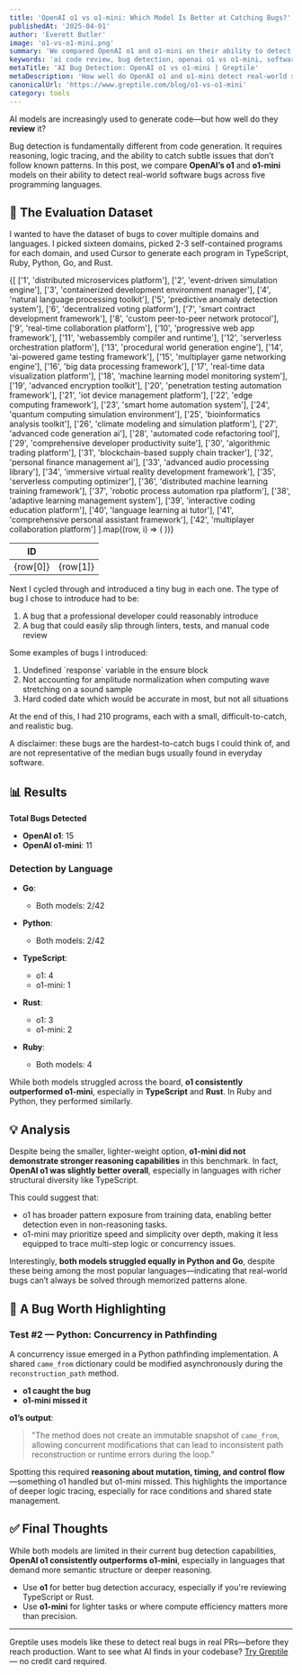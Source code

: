 ```yaml
---
title: 'OpenAI o1 vs o1-mini: Which Model Is Better at Catching Bugs?'
publishedAt: '2025-04-01'
author: 'Everett Butler'
image: 'o1-vs-o1-mini.png'
summary: 'We compared OpenAI o1 and o1-mini on their ability to detect 210 challenging bugs across Python, TypeScript, Go, Rust, and Ruby. Which model is better for AI code review?'
keywords: 'ai code review, bug detection, openai o1 vs o1-mini, software verification, reasoning models'
metaTitle: 'AI Bug Detection: OpenAI o1 vs o1-mini | Greptile'
metaDescription: 'How well do OpenAI o1 and o1-mini detect real-world software bugs? We tested both on 210 cases and found surprising differences in performance by language.'
canonicalUrl: 'https://www.greptile.com/blog/o1-vs-o1-mini'
category: tools
---
```


AI models are increasingly used to generate code—but how well do they **review** it?

Bug detection is fundamentally different from code generation. It requires reasoning, logic tracing, and the ability to catch subtle issues that don’t follow known patterns. In this post, we compare **OpenAI’s o1** and **o1-mini** models on their ability to detect real-world software bugs across five programming languages.


## 🧪 The Evaluation Dataset

I wanted to have the dataset of bugs to cover multiple domains and languages. I picked sixteen domains, picked 2-3 self-contained programs for each domain, and used Cursor to generate each program in TypeScript, Ruby, Python, Go, and Rust.

<table
	style={{
		borderCollapse: 'collapse',
		width: '100%',
		margin: '2rem 0',
		borderRadius: '8px',
		overflow: 'hidden',
		fontSize: '0.95rem',
		lineHeight: '1.5'
	}}>
	<thead>
		<tr>
			<th
				style={{
					backgroundColor: '#f8fafc',
					padding: '1rem',
					textAlign: 'left',
					borderBottom: '1px solid #e2e8f0',
					fontWeight: '600',
					color: '#1a202c'
				}}>
				ID
			</th>
			<th
				style={{
					backgroundColor: '#f8fafc',
					padding: '1rem',
					textAlign: 'left',
					borderBottom: '1px solid #e2e8f0',
					fontWeight: '600',
					color: '#1a202c'
				}}></th>
		</tr>
	</thead>
	<tbody>
		{[
			['1', 'distributed microservices platform'],
			['2', 'event-driven simulation engine'],
			['3', 'containerized development environment manager'],
			['4', 'natural language processing toolkit'],
			['5', 'predictive anomaly detection system'],
			['6', 'decentralized voting platform'],
			['7', 'smart contract development framework'],
			['8', 'custom peer-to-peer network protocol'],
			['9', 'real-time collaboration platform'],
			['10', 'progressive web app framework'],
			['11', 'webassembly compiler and runtime'],
			['12', 'serverless orchestration platform'],
			['13', 'procedural world generation engine'],
			['14', 'ai-powered game testing framework'],
			['15', 'multiplayer game networking engine'],
			['16', 'big data processing framework'],
			['17', 'real-time data visualization platform'],
			['18', 'machine learning model monitoring system'],
			['19', 'advanced encryption toolkit'],
			['20', 'penetration testing automation framework'],
			['21', 'iot device management platform'],
			['22', 'edge computing framework'],
			['23', 'smart home automation system'],
			['24', 'quantum computing simulation environment'],
			['25', 'bioinformatics analysis toolkit'],
			['26', 'climate modeling and simulation platform'],
			['27', 'advanced code generation ai'],
			['28', 'automated code refactoring tool'],
			['29', 'comprehensive developer productivity suite'],
			['30', 'algorithmic trading platform'],
			['31', 'blockchain-based supply chain tracker'],
			['32', 'personal finance management ai'],
			['33', 'advanced audio processing library'],
			['34', 'immersive virtual reality development framework'],
			['35', 'serverless computing optimizer'],
			['36', 'distributed machine learning training framework'],
			['37', 'robotic process automation rpa platform'],
			['38', 'adaptive learning management system'],
			['39', 'interactive coding education platform'],
			['40', 'language learning ai tutor'],
			['41', 'comprehensive personal assistant framework'],
			['42', 'multiplayer collaboration platform']
		].map((row, i) => (
			<tr
				key={i}
				style={{
					backgroundColor: 'var(--tw-prose-bg, white)',
					transition: 'background-color 0.2s'
				}}>
				<td
					style={{
						padding: '1rem',
						borderBottom: '1px solid var(--tw-prose-border, #e2e8f0)',
						color: 'var(--tw-prose-body, #1a202c)'
					}}>
					{row[0]}
				</td>
				<td
					style={{
						padding: '1rem',
						borderBottom: '1px solid var(--tw-prose-border, #e2e8f0)',
						color: 'var(--tw-prose-body, #1a202c)'
					}}>
					{row[1]}
				</td>
			</tr>
		))}
	</tbody>
</table>

Next I cycled through and introduced a tiny bug in each one. The type of bug I chose to introduce had to be:

1. A bug that a professional developer could reasonably introduce
2. A bug that could easily slip through linters, tests, and manual code review

Some examples of bugs I introduced:

1. Undefined \`response\` variable in the ensure block
2. Not accounting for amplitude normalization when computing wave stretching on a sound sample
3. Hard coded date which would be accurate in most, but not all situations

At the end of this, I had 210 programs, each with a small, difficult-to-catch, and realistic bug.

A disclaimer: these bugs are the hardest-to-catch bugs I could think of, and are not representative of the median bugs usually found in everyday software.

## 📊 Results

**Total Bugs Detected**
- **OpenAI o1**: 15  
- **OpenAI o1-mini**: 11

### Detection by Language

- **Go**:  
  - Both models: 2/42  

- **Python**:  
  - Both models: 2/42  

- **TypeScript**:  
  - o1: 4  
  - o1-mini: 1  

- **Rust**:  
  - o1: 3  
  - o1-mini: 2  

- **Ruby**:  
  - Both models: 4  

While both models struggled across the board, **o1 consistently outperformed o1-mini**, especially in **TypeScript** and **Rust**. In Ruby and Python, they performed similarly.

## 💡 Analysis

Despite being the smaller, lighter-weight option, **o1-mini did not demonstrate stronger reasoning capabilities** in this benchmark. In fact, **OpenAI o1 was slightly better overall**, especially in languages with richer structural diversity like TypeScript.

This could suggest that:
- o1 has broader pattern exposure from training data, enabling better detection even in non-reasoning tasks.
- o1-mini may prioritize speed and simplicity over depth, making it less equipped to trace multi-step logic or concurrency issues.

Interestingly, **both models struggled equally in Python and Go**, despite these being among the most popular languages—indicating that real-world bugs can’t always be solved through memorized patterns alone.

## 🐞 A Bug Worth Highlighting

### Test #2 — Python: Concurrency in Pathfinding

A concurrency issue emerged in a Python pathfinding implementation. A shared `came_from` dictionary could be modified asynchronously during the `reconstruction_path` method.

- **o1 caught the bug**  
- **o1-mini missed it**

**o1’s output**:
> "The method does not create an immutable snapshot of `came_from`, allowing concurrent modifications that can lead to inconsistent path reconstruction or runtime errors during the loop."

Spotting this required **reasoning about mutation, timing, and control flow**—something o1 handled but o1-mini missed. This highlights the importance of deeper logic tracing, especially for race conditions and shared state management.

## ✅ Final Thoughts

While both models are limited in their current bug detection capabilities, **OpenAI o1 consistently outperforms o1-mini**, especially in languages that demand more semantic structure or deeper reasoning.

- Use **o1** for better bug detection accuracy, especially if you're reviewing TypeScript or Rust.
- Use **o1-mini** for lighter tasks or where compute efficiency matters more than precision.

---
Greptile uses models like these to detect real bugs in real PRs—before they reach production. Want to see what AI finds in your codebase? [Try Greptile](https://www.greptile.com) — no credit card required.
